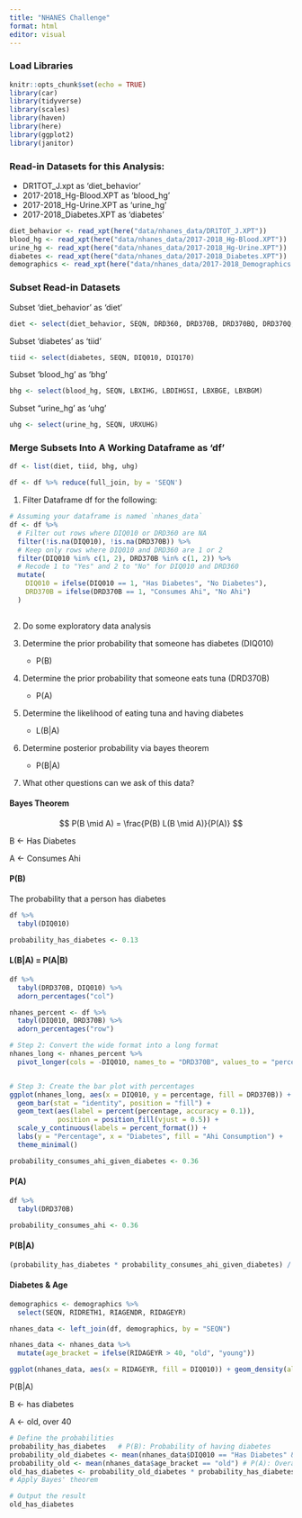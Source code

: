 ```yaml
---
title: "NHANES Challenge"
format: html
editor: visual
---
```


### Load Libraries

```r
knitr::opts_chunk$set(echo = TRUE)
library(car)
library(tidyverse)
library(scales)
library(haven)
library(here)
library(ggplot2)
library(janitor)
```

### Read-in Datasets for this Analysis:

-   DR1TOT_J.xpt as 'diet_behavior'
-   2017-2018_Hg-Blood.XPT as 'blood_hg'
-   2017-2018_Hg-Urine.XPT as 'urine_hg'
-   2017-2018_Diabetes.XPT as 'diabetes'

```r
diet_behavior <- read_xpt(here("data/nhanes_data/DR1TOT_J.XPT"))
blood_hg <- read_xpt(here("data/nhanes_data/2017-2018_Hg-Blood.XPT"))
urine_hg <- read_xpt(here("data/nhanes_data/2017-2018_Hg-Urine.XPT"))
diabetes <- read_xpt(here("data/nhanes_data/2017-2018_Diabetes.XPT"))
demographics <- read_xpt(here("data/nhanes_data/2017-2018_Demographics.XPT"))
```

### Subset Read-in Datasets

Subset 'diet_behavior' as 'diet'

```r
diet <- select(diet_behavior, SEQN, DRD360, DRD370B, DRD370BQ, DRD370Q, DRD370QQ)
```

Subset 'diabetes' as 'tiid'

```r
tiid <- select(diabetes, SEQN, DIQ010, DIQ170)
```

Subset 'blood_hg' as 'bhg'

```r
bhg <- select(blood_hg, SEQN, LBXIHG, LBDIHGSI, LBXBGE, LBXBGM)
```

Subset "urine_hg' as 'uhg'

```r
uhg <- select(urine_hg, SEQN, URXUHG)
```

### Merge Subsets Into A Working Dataframe as 'df'

```r
df <- list(diet, tiid, bhg, uhg)

df <- df %>% reduce(full_join, by = 'SEQN')
```

1.  Filter Dataframe df for the following:

```r
# Assuming your dataframe is named `nhanes_data`
df <- df %>%
  # Filter out rows where DIQ010 or DRD360 are NA
  filter(!is.na(DIQ010), !is.na(DRD370B)) %>%
  # Keep only rows where DIQ010 and DRD360 are 1 or 2
  filter(DIQ010 %in% c(1, 2), DRD370B %in% c(1, 2)) %>%
  # Recode 1 to "Yes" and 2 to "No" for DIQ010 and DRD360
  mutate(
    DIQ010 = ifelse(DIQ010 == 1, "Has Diabetes", "No Diabetes"),
    DRD370B = ifelse(DRD370B == 1, "Consumes Ahi", "No Ahi")
  )
  
```

2.  Do some exploratory data analysis

3.  Determine the prior probability that someone has diabetes (DIQ010)

    -   P(B)

4.  Determine the prior probability that someone eats tuna (DRD370B)

    -   P(A)

5.  Determine the likelihood of eating tuna and having diabetes

    -   L(B\|A)

6.  Determine posterior probability via bayes theorem

    -   P(B\|A)

7.  What other questions can we ask of this data?

#### Bayes Theorem

$$
P(B \mid A) = \frac{P(B) L(B \mid A)}{P(A)} 
$$

B \<- Has Diabetes

A \<- Consumes Ahi

#### P(B)

The probability that a person has diabetes

```r
df %>% 
  tabyl(DIQ010)
```

```r
probability_has_diabetes <- 0.13
```

#### L(B\|A) = P(A\|B)

```r
df %>% 
  tabyl(DRD370B, DIQ010) %>% 
  adorn_percentages("col")
```

```r
nhanes_percent <- df %>%
  tabyl(DIQ010, DRD370B) %>%
  adorn_percentages("row")

# Step 2: Convert the wide format into a long format
nhanes_long <- nhanes_percent %>%
  pivot_longer(cols = -DIQ010, names_to = "DRD370B", values_to = "percentage")


# Step 3: Create the bar plot with percentages
ggplot(nhanes_long, aes(x = DIQ010, y = percentage, fill = DRD370B)) +
  geom_bar(stat = "identity", position = "fill") +
  geom_text(aes(label = percent(percentage, accuracy = 0.1)), 
            position = position_fill(vjust = 0.5)) +
  scale_y_continuous(labels = percent_format()) +
  labs(y = "Percentage", x = "Diabetes", fill = "Ahi Consumption") +
  theme_minimal()
```

```r
probability_consumes_ahi_given_diabetes <- 0.36
```

#### P(A)

```r
df %>% 
  tabyl(DRD370B)
```

```r
probability_consumes_ahi <- 0.36
```

#### P(B\|A)

```r
(probability_has_diabetes * probability_consumes_ahi_given_diabetes) / probability_consumes_ahi
```

#### Diabetes & Age

```r
demographics <- demographics %>% 
  select(SEQN, RIDRETH1, RIAGENDR, RIDAGEYR)
```

```r
nhanes_data <- left_join(df, demographics, by = "SEQN")
```

```r
nhanes_data <- nhanes_data %>% 
  mutate(age_bracket = ifelse(RIDAGEYR > 40, "old", "young"))
```

```r
ggplot(nhanes_data, aes(x = RIDAGEYR, fill = DIQ010)) + geom_density(alpha = 0.5)
```

P(B\|A)

B \<- has diabetes

A \<- old, over 40

```r
# Define the probabilities
probability_has_diabetes   # P(B): Probability of having diabetes
probability_old_diabetes <- mean(nhanes_data$DIQ010 == "Has Diabetes" & nhanes_data$age_bracket =="old")  # P(A|B): Probability of being over 40 given diabetes
probability_old <- mean(nhanes_data$age_bracket == "old") # P(A): Overall probability of being over 40
old_has_diabetes <- probability_old_diabetes * probability_has_diabetes / probability_old
# Apply Bayes' theorem

# Output the result
old_has_diabetes
```
